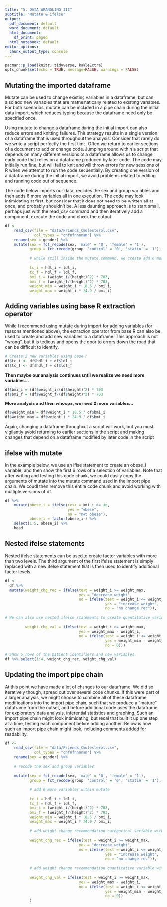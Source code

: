 ```yaml
---
title: "5. DATA WRANGLING III"
subtitle: "Mutate & ifelse"
output:
  pdf_document: default
  word_document: default
  html_document:
    df_print: paged
  html_notebook: default
editor_options:
  chunk_output_type: console
---
```


```r
pacman::p_load(knitr, tidyverse, kableExtra)
opts_chunk$set(echo = TRUE, message=FALSE, warnings = FALSE)
```

## Mutating the imported dataframe

Mutate can be used to change existing variables in a dataframe, but can also add new variables that are mathematically related to existing variables. For both scenarios, mutate can be included in a pipe chain during the initial data import, which reduces typing because the dataframe need only be specified once. 

Using mutate to change a dataframe during the initial import can also reduce errors and knitting failures. This strategy results in a single version of a dataframe that is used throughout the analysis. Consider that rarely do we write a script perfectly the first time. Often we return to earlier sections of a document to add or change code. Jumping around within a script that depends on many different versions of a dataframe allows us to change early code that relies on a dataframe produced by later code. The code may initially run fine, but will fail to knit and will throw errors for new sessions of R when we attempt to run the code sequentially. By creating one version of a dataframe during the initial import, we avoid problems related to editing and running code out of sequence.

The code below imports our data, recodes the sex and group variables and then adds 6 more variables all in one execution. The code may look intimidating at first, but consider that it does not need to be written all at once, and probably shouldn't be. A less daunting approach is to start small, perhaps just with the read_csv command and then iteratively add a component, execute the code and check the output. 

```r
df <- 
    read_csv(file = "data/Friends_Cholesterol.csv",
             col_types = "cnfnfnnnnnn") %>%
    rename(sex = gender) %>%
    mutate(sex = fct_recode(sex, 'male' = '0', 'female' = '1'),
           group = fct_recode(group, 'control' = '0', 'statin' = '1'),
           
           # while still inside the mutate command, we create add 6 more variables
           
           tc_i = hdl_i + ldl_i,
           tc_f = hdl_f + ldl_f,
           bmi_i = (weight_i/(height)^2) * 703,
           bmi_f = (weight_f/(height)^2) * 703,
           weight_min = weight_i * 18.5 / bmi_i,
           weight_max = weight_i * 24.9 / bmi_i)
```


## Adding variables using base R extraction operator

While I recommend using mutate during import for adding variables (for reasons mentioned above), the extraction operator from base R can also be used to create and add new variables to a dataframe. This approach is not "wrong", but it is tedious and opens the door to errors down the road that can be difficult to identify.

```r
# Create 2 new variables using base r
df$tc_i <- df$hdl_i + df$ldl_i
df$tc_f <- df$hdl_f + df$ldl_f
```

**Then maybe our analysis continues until we realize we need more variables...**

```r
df$bmi_i = (df$weight_i/(df$height)^2) * 703
df$bmi_f = (df$weight_f/(df$height)^2) * 703
```

**More analysis and then whoops, we need 2 more variables...**

```r
df$weight_min = df$weight_i * 18.5 / df$bmi_i
df$weight_max = df$weight_i * 24.9 / df$bmi_i
```

Again, changing a dataframe throughout a script will work, but you must vigilantly avoid returning to earlier sections in the script and making changes that depend on a dataframe modified by later code in the script


## ifelse with mutate

In the example below, we use an iflse statement to create an obese_i variable, and then show the first 6 rows of a selection of variables. Note that after writing and testing this code chunk, we could easily copy the arguments of mutate into the mutate command used in the import pipe chain. We coudl then remove this entire code chunk and avoid working with multiple versions of df.

```r
df %>% 
    mutate(obese_i = ifelse(test = bmi_i >= 30,
                            yes = "obese",
                            no = "not obese"),
           obese_i = factor(obese_i)) %>% 
    select(1:5, obese_i) %>%
    head
```

## Nested ifelse statements

Nested ifelse statements can be used to create factor variables with more than two levels. The third argument of the first ifelse statement is simply replaced with a new ifelse statement that is then used to identify additional factor levels. 

```r
df <- 
  df %>%
  mutate(weight_chg_rec = ifelse(test = weight_i >= weight_max, 
                                 yes = "decrease weight",
                                 no = ifelse(test = weight_i <= weight_min,
                                             yes = "increase weight",
                                             no = "no change rec")),
         
# We can also use nested ifelse statements to create quantitative variables as shown below
    
         weight_chg_val = ifelse(test = weight_i >= weight_max,
                                 yes = weight_max - weight_i,
                                 no = ifelse(test = weight_i <= weight_min,
                                             yes = weight_min - weight_i,
                                             no = 0)))

# Show 6 rows of the patient identifiers and new variables.
df %>% select(1:4, weight_chg_rec, weight_chg_val)
```

## Updating the import pipe chain

At this point we have made a lot of changes to our dataframe. We did so iteratively though, spread out over several code chunks. If this were part of a larger analysis, we might choose to combine all of these dataframe modifications into the import pipe chain, such that we produce a "mature" dataframe from the outset, and before additional code uses the dataframe for exploratory data analysis, inferential statistics and graphing. Such an import pipe chain might look intimidating, but recal that built it up one step at a time, testing each component before adding another. Below is how such an import pipe chain might look, including comments added for readability.

```r
df <- 
    read_csv(file = "data/Friends_Cholesterol.csv",
             col_types = "cnfnfnnnnnn") %>%
    rename(sex = gender) %>%
    
    # recode the sex and group variables
    
    mutate(sex = fct_recode(sex, 'male' = '0', 'female' = '1'),
           group = fct_recode(group, 'control' = '0', 'statin' = '1'),
           
           # add 6 more variables within mutate
           
           tc_i = hdl_i + ldl_i,
           tc_f = hdl_f + ldl_f,
           bmi_i = (weight_i/(height)^2) * 703,
           bmi_f = (weight_f/(height)^2) * 703,
           weight_min = weight_i * 18.5 / bmi_i,
           weight_max = weight_i * 24.9 / bmi_i,
           
           # add weight change recommendation categorical variable within mutate
           
           weight_chg_rec = ifelse(test = weight_i >= weight_max, 
                                 yes = "decrease weight",
                                 no = ifelse(test = weight_i <= weight_min,
                                             yes = "increase weight",
                                             no = "no change rec")),
           
           # add weight change recommendation quantitative variable within mutate
           
           weight_chg_val = ifelse(test = weight_i >= weight_max,
                                 yes = weight_max - weight_i,
                                 no = ifelse(test = weight_i <= weight_min,
                                             yes = weight_min - weight_i,
                                             no = 0))
           )
```

